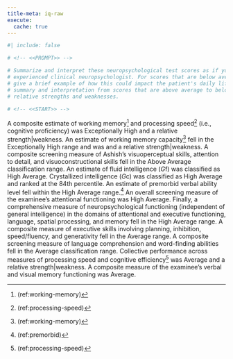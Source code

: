 ```yaml
---
title-meta: iq-raw
execute:
  cache: true
---
```


```r
#| include: false

# <!-- <<PROMPT>> -->

# Summarize and interpret these neuropsychological test scores as if you are an
# experienced clinical neuropsychologist. For scores that are below average,
# give a brief example of how this could impact the patient's daily life and functioning. Organize your
# summary and interpretation from scores that are above average to below average to delineate
# relative strengths and weaknesses.

# <!-- <<START>> -->

```
 
A composite estimate of working memory^[(ref:working-memory)] and processing speed^[(ref:processing-speed)] (i.e., cognitive proficiency) was Exceptionally High and a relative strength|weakness. 
An estimate of working memory capacity^[(ref:working-memory)] fell in the Exceptionally High range and was and a relative strength|weakness. 
A composite screening measure of Ashish's visuoperceptual skills, attention to detail, and visuoconstructional skills fell in the Above Average classification range. 
An estimate of fluid intelligence (*G*f) was classified as High Average. 
Crystallized intelligence (*G*c) was classified as High Average and ranked at the 84th percentile. 
An estimate of premorbid verbal ability level fell within the High Average range.^[(ref:premorbid)] 
An overall screening measure of the examinee's attentional functioning was High Average. 
Finally, a comprehensive measure of neuropsychological functioning (independent of general intelligence) in the domains of attentional and executive functioning, language, spatial processing, and memory fell in the High Average range. 
A composite measure of executive skills involving planning, inhibition, speed/fluency, and generativity fell in the Average range. 
A composite screening measure of language comprehension and word-finding abilities fell in the Average classification range. 
Collective performance across measures of processing speed and cognitive efficiency^[(ref:processing-speed)] was Average and a relative strength|weakness. 
A composite measure of the examinee's verbal and visual memory functioning was Average.
